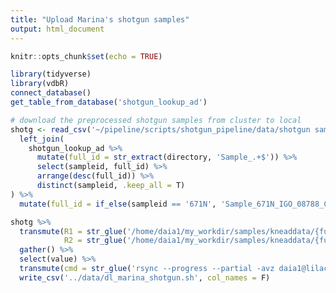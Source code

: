 ```yaml
---
title: "Upload Marina's shotgun samples"
output: html_document
---
```


```r
knitr::opts_chunk$set(echo = TRUE)
```

```r
library(tidyverse)
library(vdbR)
connect_database()
get_table_from_database('shotgun_lookup_ad')
```

```r
# download the preprocessed shotgun samples from cluster to local
shotg <- read_csv('~/pipeline/scripts/shotgun_pipeline/data/shotgun samples and collection date relative to HCT_4_13_22.csv') %>% 
  left_join(
    shotgun_lookup_ad %>% 
      mutate(full_id = str_extract(directory, 'Sample_.+$')) %>% 
      select(sampleid, full_id) %>% 
      arrange(desc(full_id)) %>% 
      distinct(sampleid, .keep_all = T)
) %>% 
  mutate(full_id = if_else(sampleid == '671N', 'Sample_671N_IGO_08788_C_45', full_id))

shotg %>% 
  transmute(R1 = str_glue('/home/daia1/my_workdir/samples/kneaddata/{full_id}_knead_paired_1.fastq.gz'),
            R2 = str_glue('/home/daia1/my_workdir/samples/kneaddata/{full_id}_knead_paired_2.fastq.gz')) %>% 
  gather() %>% 
  select(value) %>% 
  transmute(cmd = str_glue('rsync --progress --partial -avz daia1@lilac.mskcc.org:{value} /Users/daia1/pipeline/scripts/shotgun_pipeline/data/marina_shotgun')) %>% 
  write_csv('../data/dl_marina_shotgun.sh', col_names = F)
  
```

